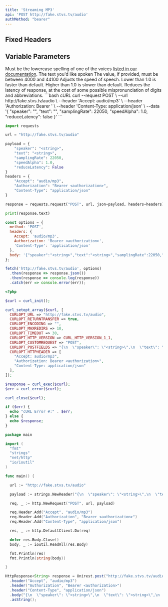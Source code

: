 ```yaml
---
title: 'Streaming MP3'
api: 'POST http://fake.stvs.tv/audio'
authMethod: "bearer"
---
```


## Fixed Headers

<ParamField header="Accept" type="audio/mp3" required></ParamField>

## Variable Parameters

<ParamField body="speaker" type="string" required>
  Must be the lowercase spelling of one of the voices <a href="https://rime.ai/docs/voices">listed in our documentation</a>.
</ParamField>
<ParamField body="text" type="string" required>
  The text you'd like spoken
</ParamField>

<ParamField body="samplingRate" type="int">
  The value, if provided, must be between 4000 and 44100
</ParamField>

<ParamField body="speedAlpha" type="float" default="1.0">
  Adjusts the speed of speech. Lower than 1.0 is faster than default. Higher than 1.0 is slower than default.
</ParamField>

<ParamField body="reduceLatency" type="bool" default="false">
  Reduces the latency of response, at the cost of some possible mispronunciation of digits and abbreviations.
</ParamField>

<RequestExample>
```bash cURL
curl --request POST \
  --url http://fake.stvs.tv/audio \
  --header 'Accept: audio/mp3' \
  --header 'Authorization: Bearer <authorization>' \
  --header 'Content-Type: application/json' \
  --data '{
  "speaker": "<string>",
  "text": "<string>",
  "samplingRate": 22050,
  "speedAlpha": 1.0,
  "reduceLatency": false
}'
```

```python Python
import requests

url = "http://fake.stvs.tv/audio"

payload = {
    "speaker": "<string>",
    "text": "<string>",
    "samplingRate": 22050,
    "speedAlpha": 1.0,
    "reduceLatency": False
}
headers = {
    "Accept": "audio/mp3",
    "Authorization": "Bearer <authorization>",
    "Content-Type": "application/json"
}

response = requests.request("POST", url, json=payload, headers=headers)

print(response.text)
```

```javascript JavaScript
const options = {
  method: 'POST',
  headers: {
    Accept: 'audio/mp3',
    Authorization: 'Bearer <authorization>',
    'Content-Type': 'application/json'
  },
  body: '{"speaker":"<string>","text":"<string>","samplingRate":22050,"speedAlpha":1.0,"reduceLatency":false}'
};

fetch('http://fake.stvs.tv/audio', options)
  .then(response => response.json())
  .then(response => console.log(response))
  .catch(err => console.error(err));
```

```php PHP
<?php

$curl = curl_init();

curl_setopt_array($curl, [
  CURLOPT_URL => "http://fake.stvs.tv/audio",
  CURLOPT_RETURNTRANSFER => true,
  CURLOPT_ENCODING => "",
  CURLOPT_MAXREDIRS => 10,
  CURLOPT_TIMEOUT => 30,
  CURLOPT_HTTP_VERSION => CURL_HTTP_VERSION_1_1,
  CURLOPT_CUSTOMREQUEST => "POST",
  CURLOPT_POSTFIELDS => "{\n  \"speaker\": \"<string>\",\n  \"text\": \"<string>\",\n  \"samplingRate\": 22050,\n  \"speedAlpha\": 1.0,\n  \"reduceLatency\": false\n}",
  CURLOPT_HTTPHEADER => [
    "Accept: audio/mp3",
    "Authorization: Bearer <authorization>",
    "Content-Type: application/json"
  ],
]);

$response = curl_exec($curl);
$err = curl_error($curl);

curl_close($curl);

if ($err) {
  echo "cURL Error #:" . $err;
} else {
  echo $response;
}
```

```go Go
package main

import (
  "fmt"
  "strings"
  "net/http"
  "io/ioutil"
)

func main() {

  url := "http://fake.stvs.tv/audio"

  payload := strings.NewReader("{\n  \"speaker\": \"<string>\",\n  \"text\": \"<string>\",\n  \"samplingRate\": 22050,\n  \"speedAlpha\": 1.0,\n  \"reduceLatency\": false\n}")

  req, _ := http.NewRequest("POST", url, payload)

  req.Header.Add("Accept", "audio/mp3")
  req.Header.Add("Authorization", "Bearer <authorization>")
  req.Header.Add("Content-Type", "application/json")

  res, _ := http.DefaultClient.Do(req)

  defer res.Body.Close()
  body, _ := ioutil.ReadAll(res.Body)

  fmt.Println(res)
  fmt.Println(string(body))

}
```

```java Java
HttpResponse<String> response = Unirest.post("http://fake.stvs.tv/audio")
  .header("Accept", "audio/mp3")
  .header("Authorization", "Bearer <authorization>")
  .header("Content-Type", "application/json")
  .body("{\n  \"speaker\": \"<string>\",\n  \"text\": \"<string>\",\n  \"samplingRate\": 22050,\n  \"speedAlpha\": 1.0,\n  \"reduceLatency\": false\n}")
  .asString();
```
</RequestExample>
